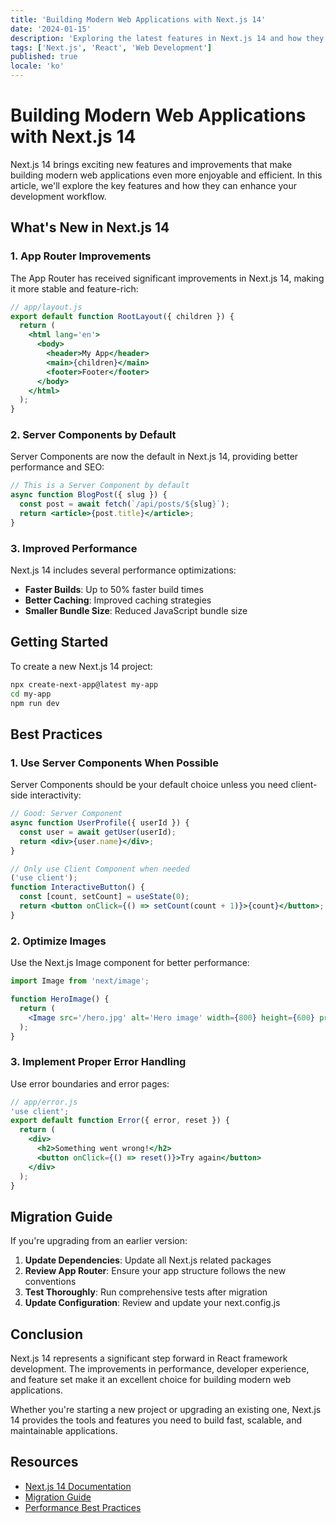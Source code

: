 ```yaml
---
title: 'Building Modern Web Applications with Next.js 14'
date: '2024-01-15'
description: 'Exploring the latest features in Next.js 14 and how they can improve your development workflow. Learn about the new App Router, Server Components, and performance optimizations.'
tags: ['Next.js', 'React', 'Web Development']
published: true
locale: 'ko'
---
```


# Building Modern Web Applications with Next.js 14

Next.js 14 brings exciting new features and improvements that make building modern web applications even more enjoyable and efficient. In this article, we'll explore the key features and how they can enhance your development workflow.

## What's New in Next.js 14

### 1. App Router Improvements

The App Router has received significant improvements in Next.js 14, making it more stable and feature-rich:

```jsx
// app/layout.js
export default function RootLayout({ children }) {
  return (
    <html lang='en'>
      <body>
        <header>My App</header>
        <main>{children}</main>
        <footer>Footer</footer>
      </body>
    </html>
  );
}
```

### 2. Server Components by Default

Server Components are now the default in Next.js 14, providing better performance and SEO:

```jsx
// This is a Server Component by default
async function BlogPost({ slug }) {
  const post = await fetch(`/api/posts/${slug}`);
  return <article>{post.title}</article>;
}
```

### 3. Improved Performance

Next.js 14 includes several performance optimizations:

- **Faster Builds**: Up to 50% faster build times
- **Better Caching**: Improved caching strategies
- **Smaller Bundle Size**: Reduced JavaScript bundle size

## Getting Started

To create a new Next.js 14 project:

```bash
npx create-next-app@latest my-app
cd my-app
npm run dev
```

## Best Practices

### 1. Use Server Components When Possible

Server Components should be your default choice unless you need client-side interactivity:

```jsx
// Good: Server Component
async function UserProfile({ userId }) {
  const user = await getUser(userId);
  return <div>{user.name}</div>;
}

// Only use Client Component when needed
('use client');
function InteractiveButton() {
  const [count, setCount] = useState(0);
  return <button onClick={() => setCount(count + 1)}>{count}</button>;
}
```

### 2. Optimize Images

Use the Next.js Image component for better performance:

```jsx
import Image from 'next/image';

function HeroImage() {
  return (
    <Image src='/hero.jpg' alt='Hero image' width={800} height={600} priority />
  );
}
```

### 3. Implement Proper Error Handling

Use error boundaries and error pages:

```jsx
// app/error.js
'use client';
export default function Error({ error, reset }) {
  return (
    <div>
      <h2>Something went wrong!</h2>
      <button onClick={() => reset()}>Try again</button>
    </div>
  );
}
```

## Migration Guide

If you're upgrading from an earlier version:

1. **Update Dependencies**: Update all Next.js related packages
2. **Review App Router**: Ensure your app structure follows the new conventions
3. **Test Thoroughly**: Run comprehensive tests after migration
4. **Update Configuration**: Review and update your next.config.js

## Conclusion

Next.js 14 represents a significant step forward in React framework development. The improvements in performance, developer experience, and feature set make it an excellent choice for building modern web applications.

Whether you're starting a new project or upgrading an existing one, Next.js 14 provides the tools and features you need to build fast, scalable, and maintainable applications.

## Resources

- [Next.js 14 Documentation](https://nextjs.org/docs)
- [Migration Guide](https://nextjs.org/docs/app/building-your-application/upgrading)
- [Performance Best Practices](https://nextjs.org/docs/app/building-your-application/optimizing)
